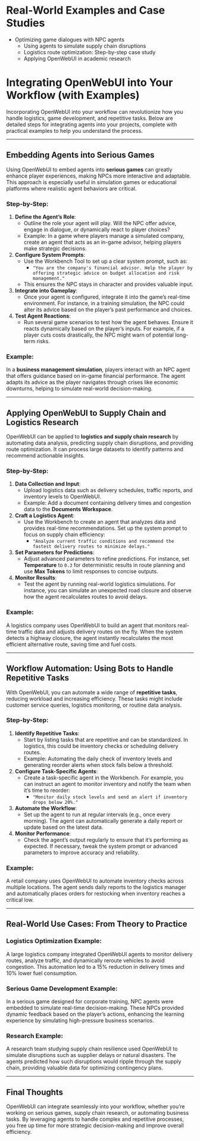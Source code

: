# Real-World Examples and Case Studies
  - Optimizing game dialogues with NPC agents
    - Using agents to simulate supply chain disruptions
    - Logistics route optimization: Step-by-step case study
    - Applying OpenWebUI in academic research

# Integrating OpenWebUI into Your Workflow (with Examples)

Incorporating OpenWebUI into your workflow can revolutionize how you handle logistics, game development, and repetitive tasks. Below are detailed steps for integrating agents into your projects, complete with practical examples to help you understand the process.

---

## Embedding Agents into Serious Games

Using OpenWebUI to embed agents into **serious games** can greatly enhance player experiences, making NPCs more interactive and adaptable. This approach is especially useful in simulation games or educational platforms where realistic agent behaviors are critical.

### Step-by-Step:
1. **Define the Agent’s Role**:
   - Outline the role your agent will play. Will the NPC offer advice, engage in dialogue, or dynamically react to player choices?
   - Example: In a game where players manage a simulated company, create an agent that acts as an in-game advisor, helping players make strategic decisions.

2. **Configure System Prompts**:
   - Use the Workbench Tool to set up a clear system prompt, such as:
     - `"You are the company's financial advisor. Help the player by offering strategic advice on budget allocation and risk management."`
   - This ensures the NPC stays in character and provides valuable input.

3. **Integrate into Gameplay**:
   - Once your agent is configured, integrate it into the game’s real-time environment. For instance, in a training simulation, the NPC could alter its advice based on the player’s past performance and choices.

4. **Test Agent Reactions**:
   - Run several game scenarios to test how the agent behaves. Ensure it reacts dynamically based on the player’s inputs. For example, if a player cuts costs drastically, the NPC might warn of potential long-term risks.

### Example:
In a **business management simulation**, players interact with an NPC agent that offers guidance based on in-game financial performance. The agent adapts its advice as the player navigates through crises like economic downturns, helping to simulate real-world decision-making.

---

## Applying OpenWebUI to Supply Chain and Logistics Research

OpenWebUI can be applied to **logistics and supply chain research** by automating data analysis, predicting supply chain disruptions, and providing route optimization. It can process large datasets to identify patterns and recommend actionable insights.

### Step-by-Step:
1. **Data Collection and Input**:
   - Upload logistics data such as delivery schedules, traffic reports, and inventory levels to OpenWebUI.
   - Example: Add a document containing delivery times and congestion data to the **Documents Workspace**.

2. **Craft a Logistics Agent**:
   - Use the Workbench to create an agent that analyzes data and provides real-time recommendations. Set up the system prompt to focus on supply chain efficiency:
     - `"Analyze current traffic conditions and recommend the fastest delivery routes to minimize delays."`

3. **Set Parameters for Predictions**:
   - Adjust advanced parameters to refine predictions. For instance, set **Temperature** to `0.3` for deterministic results in route planning and use **Max Tokens** to limit responses to concise outputs.

4. **Monitor Results**:
   - Test the agent by running real-world logistics simulations. For instance, you can simulate an unexpected road closure and observe how the agent recalculates routes to avoid delays.

### Example:
A logistics company uses OpenWebUI to build an agent that monitors real-time traffic data and adjusts delivery routes on the fly. When the system detects a highway closure, the agent instantly recalculates the most efficient alternative route, saving time and fuel costs.

---

## Workflow Automation: Using Bots to Handle Repetitive Tasks

With OpenWebUI, you can automate a wide range of **repetitive tasks**, reducing workload and increasing efficiency. These tasks might include customer service queries, logistics monitoring, or routine data analysis.

### Step-by-Step:
1. **Identify Repetitive Tasks**:
   - Start by listing tasks that are repetitive and can be standardized. In logistics, this could be inventory checks or scheduling delivery routes.
   - Example: Automating the daily check of inventory levels and generating reorder alerts when stock falls below a threshold.

2. **Configure Task-Specific Agents**:
   - Create a task-specific agent in the Workbench. For example, you can instruct an agent to monitor inventory and notify the team when it’s time to reorder:
     - `"Monitor daily stock levels and send an alert if inventory drops below 20%."`

3. **Automate the Workflow**:
   - Set up the agent to run at regular intervals (e.g., once every morning). The agent can automatically generate a daily report or update based on the latest data.

4. **Monitor Performance**:
   - Check the agent’s output regularly to ensure that it’s performing as expected. If necessary, tweak the system prompt or advanced parameters to improve accuracy and reliability.

### Example:
A retail company uses OpenWebUI to automate inventory checks across multiple locations. The agent sends daily reports to the logistics manager and automatically places orders for restocking when inventory reaches a critical low.

---

## Real-World Use Cases: From Theory to Practice

### Logistics Optimization Example:
A large logistics company integrated OpenWebUI agents to monitor delivery routes, analyze traffic, and dynamically reroute vehicles to avoid congestion. This automation led to a 15% reduction in delivery times and 10% lower fuel consumption.

### Serious Game Development Example:
In a serious game designed for corporate training, NPC agents were embedded to simulate real-time decision-making. These NPCs provided dynamic feedback based on the player’s actions, enhancing the learning experience by simulating high-pressure business scenarios.

### Research Example:
A research team studying supply chain resilience used OpenWebUI to simulate disruptions such as supplier delays or natural disasters. The agents predicted how such disruptions would ripple through the supply chain, providing valuable data for optimizing contingency plans.

---

## Final Thoughts

OpenWebUI can integrate seamlessly into your workflow, whether you’re working on serious games, supply chain research, or automating business tasks. By leveraging agents to handle complex and repetitive processes, you free up time for more strategic decision-making and improve overall efficiency.
